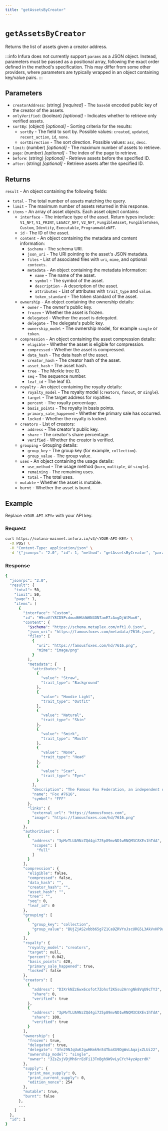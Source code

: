 ```yaml
---
title: "getAssetsByCreator"
---
```



# `getAssetsByCreator`

Returns the list of assets given a creator address.

:::info
Infura does not currently support `params` as a JSON object.
Instead, parameters must be passed as a positional array, following the exact order defined in the method's
specification. This may differ from some other providers, where parameters are typically wrapped in an
object containing key/value pairs.
:::

## Parameters

- `creatorAddress`: (string) _[required]_ - The `base58` encoded public key of the creator of the assets.
- `onlyVerified`: (boolean) _[optional]_ - Indicates whether to retrieve only verified assets.
- `sortBy`: (object) _[optional]_ - Sorting criteria for the results:
  - `sortBy` - The field to sort by. Possible values: `created`, `updated`, `recent_action`, `id`, `none`.
  - `sortDirection` - The sort direction. Possible values: `asc`, `desc`.
- `limit`: (number) _[optional]_ - The maximum number of assets to retrieve.
- `page`: (number) _[optional]_ - The index of the page to retrieve.
- `before`: (string) _[optional]_ - Retrieve assets before the specified ID.
- `after`: (string) _[optional]_ - Retrieve assets after the specified ID.

## Returns

`result` - An object containing the following fields:

- `total` - The total number of assets matching the query.
- `limit` - The maximum number of assets returned in this response.
- `items` - An array of asset objects. Each asset object contains:
  - `interface` - The interface type of the asset. Return types include: `V1_NFT`, `V1_PRINT`, `LEGACY_NFT`,
      `V2_NFT`, `FungibleAsset`, `FungibleToken`, `Custom`, `Identity`, `Executable`, `ProgrammableNFT`.
  - `id` - The ID of the asset.
  - `content` - An object containing the metadata and content information:
    - `$schema` - The schema URI.
    - `json_uri` - The URI pointing to the asset's JSON metadata.
    - `files` - List of associated files with `uri`, `mime`, and optional `contexts`.
    - `metadata` - An object containing the metadata information:
      - `name` - The name of the asset.
      - `symbol` - The symbol of the asset.
      - `description` - A description of the asset.
      - `attributes` - List of attributes with `trait_type` and `value`.
      - `token_standard` - The token standard of the asset.
  - `ownership` - An object containing the ownership details:
    - `owner` - The owner's public key.
    - `frozen` - Whether the asset is frozen.
    - `delegated` - Whether the asset is delegated.
    - `delegate` - The delegate's public key.
    - `ownership_model` - The ownership model, for example `single` or `token`.
  - `compression` - An object containing the asset compression details:
    - `eligible` - Whether the asset is eligible for compression.
    - `compressed` - Whether the asset is compressed.
    - `data_hash` - The data hash of the asset.
    - `creator_hash` - The creator hash of the asset.
    - `asset_hash` - The asset hash.
    - `tree` - The Merkle tree ID.
    - `seq` - The sequence number.
    - `leaf_id` - The leaf ID.
  - `royalty` - An object containing the royalty details:
    - `royalty_model` - The royalty model (`creators`, `fanout`, or `single`).
    - `target` - The target address for royalties.
    - `percent` - The royalty percentage.
    - `basis_points` - The royalty in basis points.
    - `primary_sale_happened` - Whether the primary sale has occurred.
    - `locked` - Whether the royalty is locked.
  - `creators` - List of creators:
    - `address` - The creator's public key.
    - `share` - The creator's share percentage.
    - `verified` - Whether the creator is verified.
  - `grouping` - Grouping details:
    - `group_key` - The group key (for example, `collection`).
    - `group_value` - The group value.
  - `uses` - An object containing the usage details:
    - `use_method` - The usage method (`burn`, `multiple`, or `single`).
    - `remaining` - The remaining uses.
    - `total` - The total uses.
  - `mutable` - Whether the asset is mutable.
  - `burnt` - Whether the asset is burnt.

## Example

Replace `<YOUR-API-KEY>` with your API key.

### Request

<Tabs>
  <TabItem value="curl">

  ```bash
  curl https://solana-mainnet.infura.io/v3/<YOUR-API-KEY> \
    -X POST \
    -H "Content-Type: application/json" \
    -d '{"jsonrpc": "2.0", "id": 1, "method": "getAssetsByCreator", "params": ["D3XrkNZz6wx6cofot7Zohsf2KSsu2ArngNk8VqU9cTY3", true, {"sortBy": "created", "sortDirection": "desc"}, 50, 1, null, null]}'
  ```
  </TabItem>
</Tabs>

### Response

<Tabs>
  <TabItem value="JSON">

  ```bash
  {
    "jsonrpc": "2.0",
    "result": {
      "total": 50,
      "limit": 50,
      "page": 1,
      "items": [
        {
          "interface": "Custom",
          "id": "H5soVfY8CD5Pcdmud6HUdW6N4GN7amE7zAxgDjWtMux6",
          "content": {
            "$schema": "https://schema.metaplex.com/nft1.0.json",
            "json_uri": "https://famousfoxes.com/metadata/7616.json",
            "files": [
              {
                "uri": "https://famousfoxes.com/hd/7616.png",
                "mime": "image/png"
              }
            ],
            "metadata": {
              "attributes": [
                {
                  "value": "Straw",
                  "trait_type": "Background"
                },
                {
                  "value": "Hoodie Light",
                  "trait_type": "Outfit"
                },
                {
                  "value": "Natural",
                  "trait_type": "Skin"
                },
                {
                  "value": "Smirk",
                  "trait_type": "Mouth"
                },
                {
                  "value": "None",
                  "trait_type": "Head"
                },
                {
                  "value": "Scar",
                  "trait_type": "Eyes"
                }
              ],
              "description": "The Famous Fox Federation, an independent organization of the most fabulously famous foxes on the Blockchain.",
              "name": "Fox #7616",
              "symbol": "FFF"
            },
            "links": {
              "external_url": "https://famousfoxes.com",
              "image": "https://famousfoxes.com/hd/7616.png"
            }
          },
          "authorities": [
            {
              "address": "3pMvTLUA9NzZQd4gi725p89mvND1wRNQM3C8XEv1hTdA",
              "scopes": [
                "full"
              ]
            }
          ],
          "compression": {
            "eligible": false,
            "compressed": false,
            "data_hash": "",
            "creator_hash": "",
            "asset_hash": "",
            "tree": "",
            "seq": 0,
            "leaf_id": 0
          },
          "grouping": [
            {
              "group_key": "collection",
              "group_value": "BUjZjAS2vbbb65g7Z1Ca9ZRVYoJscURG5L3AkVvHP9ac"
            }
          ],
          "royalty": {
            "royalty_model": "creators",
            "target": null,
            "percent": 0.042,
            "basis_points": 420,
            "primary_sale_happened": true,
            "locked": false
          },
          "creators": [
            {
              "address": "D3XrkNZz6wx6cofot7Zohsf2KSsu2ArngNk8VqU9cTY3",
              "share": 0,
              "verified": true
            },
            {
              "address": "3pMvTLUA9NzZQd4gi725p89mvND1wRNQM3C8XEv1hTdA",
              "share": 100,
              "verified": true
            }
          ],
          "ownership": {
            "frozen": true,
            "delegated": true,
            "delegate": "3fn29NJqUuKJgwHKmk9n54TbaXG9DgWvLAqajxZLUi22",
            "ownership_model": "single",
            "owner": "3ZsZsjVDjMh6rrEdFi13TnBgh9W9vLyCYcY4yzApzrdK"
          },
          "supply": {
            "print_max_supply": 0,
            "print_current_supply": 0,
            "edition_nonce": 254
          },
          "mutable": true,
          "burnt": false
        },
        ...
      ]
    },
    "id": 1
  }
  ```

  </TabItem>
</Tabs>
